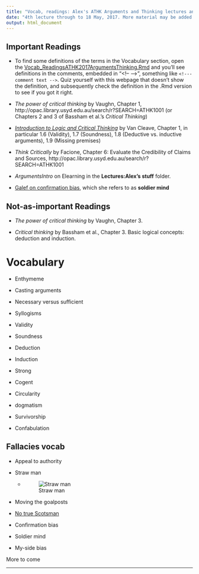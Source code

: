```yaml
---
title: "Vocab, readings: Alex's ATHK Arguments and Thinking lectures and tutorials"
date: "4th lecture through to 18 May, 2017. More material may be added to this document as the lectures proceed."
output: html_document
---
```


## Important Readings

* To find some definitions of the terms in the Vocabulary section, open the  [Vocab_ReadingsATHK2017ArgumentsThinking.Rmd](https://raw.githubusercontent.com/alexholcombe/teachingATHK/master/Vocab_ReadingsATHK2017ArgumentsThinking.Rmd) and you'll see definitions in the comments, embedded in "\<!-- \-->", something like `<!--- comment text -->`. 
Quiz yourself with this webpage that doesn't show the definition, and subsequently check the definition in the .Rmd version to see if you got it right.  

* *The power of critical thinking* by Vaughn, Chapter 1, http://opac.library.usyd.edu.au/search/r?SEARCH=ATHK1001
(or Chapters 2 and 3 of Bassham et al.'s *Critical Thinking*)

* [*Introduction to Logic and Critical Thinking*](http://open.umn.edu/opentextbooks/BookDetail.aspx?bookId=457) by Van Cleave, Chapter 1, in particular 1.6 (Validity), 1.7 (Soundness), 1.8 (Deductive vs. inductive arguments), 1.9 (Missing premises)

* *Think Critically* by Facione, Chapter 6: Evaluate the Credibility of Claims and Sources, http://opac.library.usyd.edu.au/search/r?SEARCH=ATHK1001



<!-- Critical Thinking, by Paul and Elder -->

* *ArgumentsIntro* on Elearning in the **Lectures:Alex's stuff** folder.

* [Galef on confirmation bias](http://ideas.ted.com/why-you-think-youre-right-even-when-youre-wrong/), which she refers to as **soldier mind**

## Not-as-important Readings

* *The power of critical thinking* by Vaughn, Chapter 3. 

* *Critical thinking* by Bassham et al., Chapter 3. Basic logical concepts: deduction and induction.

# Vocabulary

* Enthymeme

<!-- From Greek "in-mind", because the full argument in the mind is not stated. Usually a condensed syllogism where one premise is not explicitly stated.
E.g., "Socrates is mortal because he's human." instead of the usual 
"All humans are mortal. 
Socrates is human. 
Therefore, Socrates is mortal."
-->
* Casting arguments

<!-- Finding and isolating or diagramming the conclusion, premises and logical structure of an argument, usually from natural text -->


* Necessary versus sufficient

* Syllogisms

* Validity

* Soundness

* Deduction

* Induction

* Strong

* Cogent

* Circularity

* dogmatism

* Survivorship

* Confabulation

<!-- Dissensus  -->

## Fallacies vocab

* Appeal to authority
* Straw man
    * ![Straw man](imagesForRmd/strawMan.jpg)

* Moving the goalposts
* [No true Scotsman](https://en.wikipedia.org/wiki/No_true_Scotsman)
<!-- No true Scotsman. An "ad hoc rescue" of a refuted generalization attempt-->

* Confirmation bias
* Soldier mind
* My-side bias
<!-- Confirmation bias, soldier mind, and my-side bias are practically synonyms -->

More to come


***
